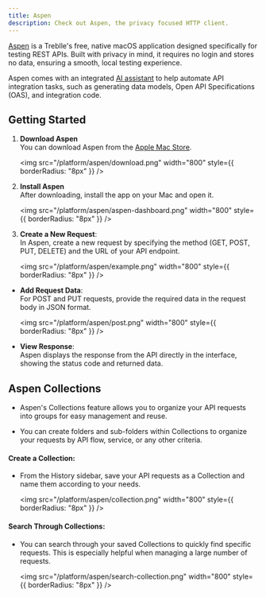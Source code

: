 ```yaml
---
title: Aspen
description: Check out Aspen, the privacy focused HTTP client.
---
```


[Aspen](https://treblle.com/product/aspen) is a Treblle's free, native macOS application designed specifically for testing REST APIs. Built with privacy in mind, it requires no login and stores no data, ensuring a smooth, local testing experience.

Aspen comes with an integrated [AI assistant](https://treblle.com/product/alfred) to help automate API integration tasks, such as generating data models, Open API Specifications (OAS), and integration code.

## Getting Started

1. **Download Aspen**  
    You can download Aspen from the [Apple Mac Store](https://apps.apple.com/us/app/aspen-your-apis-best-friend/id6475777033).

   <img
     src="/platform/aspen/download.png"
     width="800"
     style={{ borderRadius: "8px" }}
   />

2. **Install Aspen**  
   After downloading, install the app on your Mac and open it.

   <img
     src="/platform/aspen/aspen-dashboard.png"
     width="800"
     style={{ borderRadius: "8px" }}
   />

3. **Create a New Request**:  
   In Aspen, create a new request by specifying the method (GET, POST, PUT, DELETE) and the URL of your API endpoint.

   <img
     src="/platform/aspen/example.png"
     width="800"
     style={{ borderRadius: "8px" }}
   />

- **Add Request Data**:  
   For POST and PUT requests, provide the required data in the request body in JSON format.

  <img
    src="/platform/aspen/post.png"
    width="800"
    style={{ borderRadius: "8px" }}
  />

- **View Response**:  
   Aspen displays the response from the API directly in the interface, showing the status code and returned data.

## Aspen Collections

- Aspen's Collections feature allows you to organize your API requests into groups for easy management and reuse.

- You can create folders and sub-folders within Collections to organize your requests by API flow, service, or any other criteria.

#### Create a Collection:

- From the History sidebar, save your API requests as a Collection and name them according to your needs.

  <img
    src="/platform/aspen/collection.png"
    width="800"
    style={{ borderRadius: "8px" }}
  />

#### Search Through Collections:

- You can search through your saved Collections to quickly find specific requests. This is especially helpful when managing a large number of requests.

  <img
    src="/platform/aspen/search-collection.png"
    width="800"
    style={{ borderRadius: "8px" }}
  />
